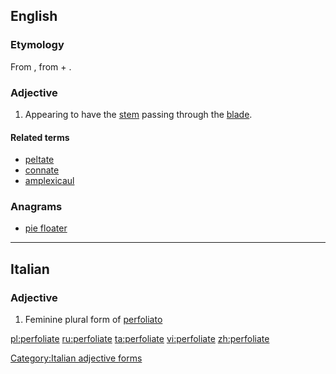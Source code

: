 ==English==

===Etymology===
From {{etyl|New Latin|en}} {{term|perfoliata|lang=la}}, from {{etyl|la|en}} {{term|per||through|lang=la}} + {{etyl|la|en}} {{term|foliatus|foliata|foliate|lang=la}}.

===Adjective===
{{en-adj|-}}

# {{context|botany|of leaves|lang=en}} Appearing to have the [[stem]] passing through the [[blade]].

====Related terms====
* [[peltate]]
* [[connate]]
* [[amplexicaul]]

===Anagrams===
* [[pie floater#English|pie floater]]

----

==Italian==

===Adjective===
{{head|it}} {{g|f}}

# Feminine plural form of [[perfoliato]]

[[Category:Italian adjective forms]]

[[pl:perfoliate]]
[[ru:perfoliate]]
[[ta:perfoliate]]
[[vi:perfoliate]]
[[zh:perfoliate]]